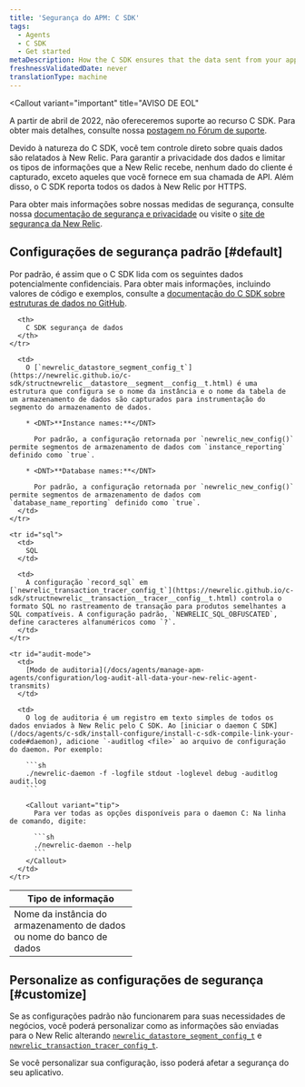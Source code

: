 ```yaml
---
title: 'Segurança do APM: C SDK'
tags:
  - Agents
  - C SDK
  - Get started
metaDescription: How the C SDK ensures that the data sent from your application to be monitored by New Relic is secure.
freshnessValidatedDate: never
translationType: machine
---
```


<Callout
  variant="important"
  title="AVISO DE EOL"
>
  A partir de abril de 2022, não ofereceremos suporte ao recurso C SDK. Para obter mais detalhes, consulte nossa [postagem no Fórum de suporte](https://discuss.newrelic.com/t/q1-bulk-eol-announcement-fy23/181744).
</Callout>

Devido à natureza do C SDK, você tem controle direto sobre quais dados são relatados à New Relic. Para garantir a privacidade dos dados e limitar os tipos de informações que a New Relic recebe, nenhum dado do cliente é capturado, exceto aqueles que você fornece em sua chamada de API. Além disso, o C SDK reporta todos os dados à New Relic por HTTPS.

Para obter mais informações sobre nossas medidas de segurança, consulte nossa [documentação de segurança e privacidade](/docs/using-new-relic/new-relic-security/security/security-matters-data-privacy-new-relic) ou visite o [site de segurança da New Relic](https://newrelic.com/security).

## Configurações de segurança padrão [#default]

Por padrão, é assim que o C SDK lida com os seguintes dados potencialmente confidenciais. Para obter mais informações, incluindo valores de código e exemplos, consulte a [documentação do C SDK sobre estruturas de dados no GitHub](https://newrelic.github.io/c-sdk/annotated.html).

<table>
  <thead>
    <tr>
      <th width="200px">
        Tipo de informação
      </th>

      <th>
        C SDK segurança de dados
      </th>
    </tr>
  </thead>

  <tbody>
    <tr id="name">
      <td>
        Nome da instância do armazenamento de dados ou nome do banco de dados
      </td>

      <td>
        O [`newrelic_datastore_segment_config_t`](https://newrelic.github.io/c-sdk/structnewrelic__datastore__segment__config__t.html) é uma estrutura que configura se o nome da instância e o nome da tabela de um armazenamento de dados são capturados para instrumentação do segmento do armazenamento de dados.

        * <DNT>**Instance names:**</DNT>

          Por padrão, a configuração retornada por `newrelic_new_config()` permite segmentos de armazenamento de dados com `instance_reporting` definido como `true`.

        * <DNT>**Database names:**</DNT>

          Por padrão, a configuração retornada por `newrelic_new_config()` permite segmentos de armazenamento de dados com `database_name_reporting` definido como `true`.
      </td>
    </tr>

    <tr id="sql">
      <td>
        SQL
      </td>

      <td>
        A configuração `record_sql` em [`newrelic_transaction_tracer_config_t`](https://newrelic.github.io/c-sdk/structnewrelic__transaction__tracer__config__t.html) controla o formato SQL no rastreamento de transação para produtos semelhantes a SQL compatíveis. A configuração padrão, `NEWRELIC_SQL_OBFUSCATED`, define caracteres alfanuméricos como `?`.
      </td>
    </tr>

    <tr id="audit-mode">
      <td>
        [Modo de auditoria](/docs/agents/manage-apm-agents/configuration/log-audit-all-data-your-new-relic-agent-transmits)
      </td>

      <td>
        O log de auditoria é um registro em texto simples de todos os dados enviados à New Relic pelo C SDK. Ao [iniciar o daemon C SDK](/docs/agents/c-sdk/install-configure/install-c-sdk-compile-link-your-code#daemon), adicione `-auditlog <file>` ao arquivo de configuração do daemon. Por exemplo:

        ```sh
        ./newrelic-daemon -f -logfile stdout -loglevel debug -auditlog audit.log
        ```

        <Callout variant="tip">
          Para ver todas as opções disponíveis para o daemon C: Na linha de comando, digite:

          ```sh
          ./newrelic-daemon --help
          ```
        </Callout>
      </td>
    </tr>
  </tbody>
</table>

## Personalize as configurações de segurança [#customize]

Se as configurações padrão não funcionarem para suas necessidades de negócios, você poderá personalizar como as informações são enviadas para o New Relic alterando [`newrelic_datastore_segment_config_t`](https://newrelic.github.io/c-sdk/structnewrelic__datastore__segment__config__t.html) e [`newrelic_transaction_tracer_config_t`](https://newrelic.github.io/c-sdk/structnewrelic__transaction__tracer__config__t.html).

<Callout variant="caution">
  Se você personalizar sua configuração, isso poderá afetar a segurança do seu aplicativo.
</Callout>